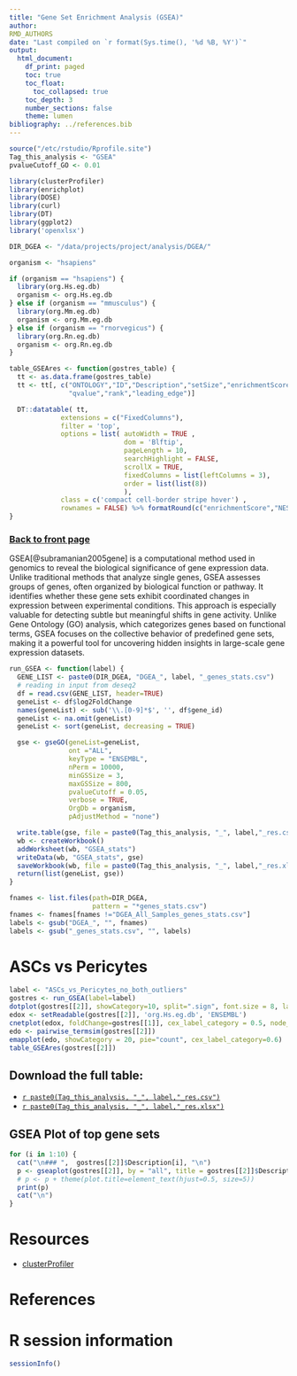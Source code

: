 ```yaml
---
title: "Gene Set Enrichment Analysis (GSEA)"
author:
RMD_AUTHORS
date: "Last compiled on `r format(Sys.time(), '%d %B, %Y')`"
output:
  html_document:
    df_print: paged
    toc: true
    toc_float:
      toc_collapsed: true
    toc_depth: 3
    number_sections: false
    theme: lumen
bibliography: ../references.bib
---
```


```r
source("/etc/rstudio/Rprofile.site")
Tag_this_analysis <- "GSEA"
pvalueCutoff_GO <- 0.01

library(clusterProfiler)
library(enrichplot)
library(DOSE)
library(curl)
library(DT)
library(ggplot2)
library('openxlsx')

DIR_DGEA <- "/data/projects/project/analysis/DGEA/"

organism <- "hsapiens"

if (organism == "hsapiens") {
  library(org.Hs.eg.db)
  organism <- org.Hs.eg.db
} else if (organism == "mmusculus") {
  library(org.Mm.eg.db)
  organism <- org.Mm.eg.db
} else if (organism == "rnorvegicus") {
  library(org.Rn.eg.db)
  organism <- org.Rn.eg.db
}

table_GSEAres <- function(gostres_table) {
  tt <- as.data.frame(gostres_table)
  tt <- tt[, c("ONTOLOGY","ID","Description","setSize","enrichmentScore","NES","pvalue","p.adjust",
               "qvalue","rank","leading_edge")]

  DT::datatable( tt,
             extensions = c("FixedColumns"),
             filter = 'top',
             options = list( autoWidth = TRUE ,
                             dom = 'Blftip',
                             pageLength = 10,
                             searchHighlight = FALSE,
                             scrollX = TRUE,
                             fixedColumns = list(leftColumns = 3),
                             order = list(list(8))
                             ),
             class = c('compact cell-border stripe hover') ,
             rownames = FALSE) %>% formatRound(c("enrichmentScore","NES","pvalue", "p.adjust", "qvalue"), 4)
}

```

### [Back to front page](../Analysis_Report_RNAseq.html)

GSEA[@subramanian2005gene] is a computational method used in genomics to reveal the biological significance of gene expression data. Unlike traditional methods that analyze single genes, GSEA assesses groups of genes, often organized by biological function or pathway. It identifies whether these gene sets exhibit coordinated changes in expression between experimental conditions. This approach is especially valuable for detecting subtle but meaningful shifts in gene activity. Unlike Gene Ontology (GO) analysis, which categorizes genes based on functional terms, GSEA focuses on the collective behavior of predefined gene sets, making it a powerful tool for uncovering hidden insights in large-scale gene expression datasets.

```r
run_GSEA <- function(label) {
  GENE_LIST <- paste0(DIR_DGEA, "DGEA_", label, "_genes_stats.csv")
  # reading in input from deseq2
  df = read.csv(GENE_LIST, header=TRUE)
  geneList <- df$log2FoldChange
  names(geneList) <- sub('\\.[0-9]*$', '', df$gene_id)
  geneList <- na.omit(geneList)
  geneList <- sort(geneList, decreasing = TRUE)

  gse <- gseGO(geneList=geneList, 
               ont ="ALL", 
               keyType = "ENSEMBL", 
               nPerm = 10000, 
               minGSSize = 3, 
               maxGSSize = 800, 
               pvalueCutoff = 0.05, 
               verbose = TRUE, 
               OrgDb = organism, 
               pAdjustMethod = "none")

  write.table(gse, file = paste0(Tag_this_analysis, "_", label,"_res.csv"))
  wb <- createWorkbook()
  addWorksheet(wb, "GSEA_stats")
  writeData(wb, "GSEA_stats", gse)
  saveWorkbook(wb, file = paste0(Tag_this_analysis, "_", label,"_res.xlsx"), overwrite = TRUE)
  return(list(geneList, gse))
}

fnames <- list.files(path=DIR_DGEA,
                     pattern = "*genes_stats.csv")
fnames <- fnames[fnames !="DGEA_All_Samples_genes_stats.csv"]
labels <- gsub("DGEA_", "", fnames)
labels <- gsub("_genes_stats.csv", "", labels)

```


# ASCs vs Pericytes

```r
label <- "ASCs_vs_Pericytes_no_both_outliers"
gostres <- run_GSEA(label=label)
dotplot(gostres[[2]], showCategory=10, split=".sign", font.size = 8, label_format=50) + facet_grid(.~.sign)
edox <- setReadable(gostres[[2]], 'org.Hs.eg.db', 'ENSEMBL')
cnetplot(edox, foldChange=gostres[[1]], cex_label_category = 0.5, node_label='category')
edo <- pairwise_termsim(gostres[[2]])
emapplot(edo, showCategory = 20, pie="count", cex_label_category=0.6)
table_GSEAres(gostres[[2]])
```

## Download the full table:

* [`r paste0(Tag_this_analysis, "_", label,"_res.csv")`](`r paste0(Tag_this_analysis, "_", label,"_res.csv")`)
* [`r paste0(Tag_this_analysis, "_", label,"_res.xlsx")`](`r paste0(Tag_this_analysis, "_", label,"_res.xlsx")`)

## GSEA Plot of top gene sets {.tabset}

```r
for (i in 1:10) {
  cat("\n### ",  gostres[[2]]$Description[i], "\n")
  p <- gseaplot(gostres[[2]], by = "all", title = gostres[[2]]$Description[i], geneSetID = i)
  # p <- p + theme(plot.title=element_text(hjust=0.5, size=5))
  print(p)
  cat("\n")
}
```

<!-- # PubMed trend of enriched terms -->
<!-- ```{r, echo=FALSE, results='markup', warning=FALSE, message=FALSE} -->
<!-- terms <- GSEAres$Description[1:5] -->
<!-- pmcplot(terms, 2010:2018, proportion=FALSE) -->
<!-- ``` -->


# Resources

* [clusterProfiler](https://github.com/YuLab-SMU/clusterProfiler)

# References

<div id="refs"></div>

# R session information

```r
sessionInfo()
```